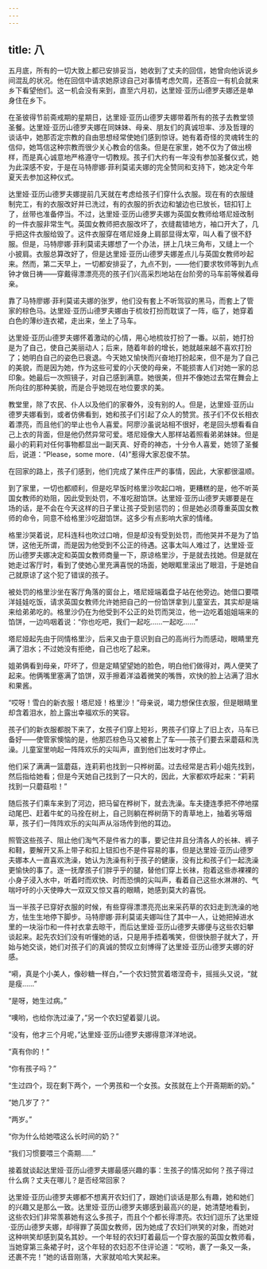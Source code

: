 ```yaml
---
---
---
```

title: 八
---




五月底，所有的一切大致上都已安排妥当，她收到了丈夫的回信，她曾向他诉说乡间混乱的状况。他在回信中请求她原谅自己对事情考虑欠周，还答应一有机会就来乡下看望他们。这一机会没有来到，直至六月初，达里娅·亚历山德罗夫娜还是单身住在乡下。

在圣彼得节前斋戒期的星期日，达里娅·亚历山德罗夫娜带着所有的孩子去教堂领圣餐。达里娅·亚历山德罗夫娜在同妹妹、母亲、朋友们的真诚坦率、涉及哲理的谈话中，她那否定宗教的自由思想经常使她们感到惊讶。她有着奇怪的灵魂转生的信仰，她笃信这种宗教而很少关心教会的信条。但是在家里，她不仅为了做出榜样，而是真心诚意地严格遵守一切教规。孩子们大约有一年没有参加圣餐仪式，她为此深感不安，于是在马特廖娜·菲利莫诺夫娜的完全赞同和支持下，她决定今年夏天去参加这种仪式。

达里娅·亚历山德罗夫娜提前几天就在考虑给孩子们穿什么衣服。现在有的衣服缝制完工，有的衣服改好并已洗过，有的衣服的折衣边和皱边也已放长，钮扣钉上了，丝带也准备停当。不过，达里娅·亚历山德罗夫娜为英国女教师给塔尼娅改制的一件衣服非常生气。英国女教师把衣服改坏了，衣缝裁错地方，袖口开大了，几乎把这件衣服给毁了。这件衣服穿在塔尼娅身上肩部显得太窄，叫人看了很不舒服。但是，马特廖娜·菲利莫诺夫娜想了一个办法，拼上几块三角布，又缝上一个小披肩。衣服总算改好了，但是达里娅·亚历山德罗夫娜差点儿与英国女教师吵起来。然而，第二天早上，一切都安排妥了，九点不到，——他们要求牧师等到九点钟才做日祷——穿戴得漂漂亮亮的孩子们兴高采烈地站在台阶旁的马车前等候着母亲。

靠了马特廖娜·菲利莫诺夫娜的张罗，他们没有套上不听驾驭的黑马，而套上了管家的棕色马。达里娅·亚历山德罗夫娜由于梳妆打扮而耽误了一阵，临了，她穿着白色的薄纱连衣裙，走出来，坐上了马车。

达里娅·亚历山德罗夫娜怀着激动的心情，用心地梳妆打扮了一番。以前，她打扮是为了自己，使自己美丽动人；后来，随着年龄的增长，她就越来越不喜欢打扮了；她明白自己的姿色已衰退。今天她又愉快而兴奋地打扮起来，但不是为了自己的美貌，而是因为她，作为这些可爱的小天使的母亲，不能损害人们对她一家的总印象。她最后一次照镜子，对自己感到满意。她很美，但并不像她过去常在舞会上所向往的那种美貌，而是合乎她现在地位要求的美。

教堂里，除了农民、仆人以及他们的家眷外，没有别的人。但是，达里娅·亚历山德罗夫娜看到，或者仿佛看到，她和孩子们引起了众人的赞赏。孩子们不仅长相衣着漂亮，而且他们的举止也令人喜爱。阿廖沙虽说站相不很好，老是回头想看看自己上衣的背面，但是他仍然异常可爱。塔尼娅像大人那样站着照看弟弟妹妹。但是最小的莉莉对任何事物都显出一副天真、好奇的神态，十分令人喜爱，她领了圣餐后，说道：“Please，some more．(4)”惹得大家忍俊不禁。

在回家的路上，孩子们感到，他们完成了某件庄严的事情，因此，大家都很温顺。

到了家里，一切也都顺利，但是吃早饭时格里沙吹起口哨，更糟糕的是，他不听英国女教师的劝阻，因此受到处罚，不准吃甜馅饼。达里娅·亚历山德罗夫娜要是在场的话，是不会在今天这样的日子里让孩子受到惩罚的；但是她必须尊重英国女教师的命令，同意不给格里沙吃甜馅饼。这多少有点影响大家的情绪。

格里沙哭着说，尼科连科也吹过口哨，但是却没有受到处罚，而他哭并不是为了馅饼，这他无所谓，而是因为他受到不公正的待遇。这事太叫人难过了，达里娅·亚历山德罗夫娜决定和英国女教师商量一下，原谅格里沙，于是就去找她。但是就在她走过客厅时，看到了使她心里充满喜悦的场面，她眼眶里滚出了眼泪，于是她自己就原谅了这个犯了错误的孩子。

被处罚的格里沙坐在客厅角落的窗台上，塔尼娅端着盘子站在他旁边。她借口要喂洋娃娃吃饭，请求英国女教师允许她把自己的一份馅饼拿到儿童室去，其实却是端来给弟弟吃的。格里沙仍在为他受到不公正的处罚而哭泣，他一边吃着姐姐端来的馅饼，一边呜咽着说：“你也吃吧，我们一起吃……一起吃……”

塔尼娅起先由于同情格里沙，后来又由于意识到自己的高尚行为而感动，眼睛里充满了泪水；不过她没有拒绝，自己也吃了起来。

姐弟俩看到母亲，吓坏了，但是定睛望望她的脸色，明白他们做得对，两人便笑了起来。他俩嘴里塞满了馅饼，双手擦着洋溢着微笑的嘴唇，欢快的脸上沾满了泪水和果酱。

“哎呀！雪白的新衣服！塔尼娅！格里沙！”母亲说，竭力想保住衣服，但是眼睛里却含着泪水，脸上露出幸福欢乐的笑容。

孩子们的新衣服都脱下来了，女孩子们穿上短衫，男孩子们穿上了旧上衣，马车已备好——使管家懊恼的是，他那匹棕色马又被套上了车——孩子们要去采蘑菇和洗澡。儿童室里响起一阵阵欢乐的尖叫声，直到他们出发时才停止。

他们采了满满一篮蘑菇，连莉莉也找到一只桦树菌。过去经常是古莉小姐先找到，然后指给她看；但是今天她自己找到了一只大的，因此，大家都欢呼起来：“莉莉找到一只蘑菇啦！”

随后孩子们乘车来到了河边，把马留在桦树下，就去洗澡。车夫捷连季把不停地摆动尾巴、赶着牛虻的马拴在树上，自己则躺在桦树荫下的青草地上，抽着劣等烟草，孩子们一阵阵欢乐的尖叫声从浴场传到他的耳边。

照管这些孩子、阻止他们淘气不是件省力的事，要记住并且分清各人的长袜、裤子和鞋，要解开又系上带子和扣上钮扣也不是件容易的事，但是达里娅·亚历山德罗夫娜本人一直喜欢洗澡，她认为洗澡有利于孩子的健康，没有比和孩子们一起洗澡更愉快的事了。逐一抚摩孩子们胖乎乎的腿，替他们穿上长袜，抱着这些赤裸裸的小身子浸入水中，听着时而欢快、时而恐惧的尖叫声，看着自己这些水淋淋的、气喘吁吁的小天使睁大一双双又惊又喜的眼睛，她感到莫大的喜悦。

当一半孩子已穿好衣服的时候，有些穿得漂漂亮亮出来采药草的农妇走到洗澡的地方，怯生生地停下脚步。马特廖娜·菲利莫诺夫娜叫住了其中一人，让她把掉进水里的一块浴巾和一件衬衣拿去晾干，而后达里娅·亚历山德罗夫娜便与这些农妇攀谈起来。起先农妇们没有听懂她的话，只是用手捂着嘴笑，但很快胆子就大了，开始与她交谈，她们对孩子们的真诚的赞叹立刻博得了达里娅·亚历山德罗夫娜的好感。

“嗬，真是个小美人，像砂糖一样白，”一个农妇赞赏着塔涅奇卡，摇摇头又说，“就是瘦……”

“是呀，她生过病。”

“噢哟，也给你洗过澡了，”另一个农妇望着婴儿说。

“没有，他才三个月呢，”达里娅·亚历山德罗夫娜得意洋洋地说。

“真有你的！”

“你有孩子吗？”

“生过四个，现在剩下两个，一个男孩和一个女孩。女孩就在上个开斋期断的奶。”

“她几岁了？”

“两岁。”

“你为什么给她喂这么长时间的奶？”

“我们习惯要喂三个斋期……”

接着就谈起达里娅·亚历山德罗夫娜最感兴趣的事：生孩子的情况如何？孩子得过什么病？丈夫在哪儿？是否经常回家？

达里娅·亚历山德罗夫娜都不想离开农妇们了，跟她们谈话是那么有趣，她和她们的兴趣又是那么一致。达里娅·亚历山德罗夫娜感到最高兴的是，她清楚地看到，这些农妇们非常羡慕她有这么多孩子，而且个个都长得漂亮。农妇们逗乐了达里娅·亚历山德罗夫娜，却得罪了英国女教师，因为她成了农妇们哄笑的对象，而她对这种哄笑却感到莫名其妙。一个年轻的农妇盯着最后一个穿衣服的英国女教师看，当她穿第三条裙子时，这个年轻的农妇忍不住评论道：“哎哟，裹了一条又一条，还裹不完！”她的话音刚落，大家就哈哈大笑起来。